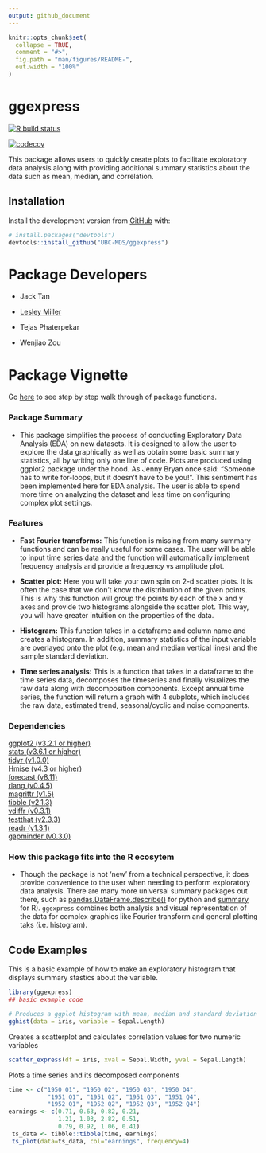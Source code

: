 ```yaml
---
output: github_document
---
```


<!-- README.md is generated from README.Rmd. Please edit that file -->

```r
knitr::opts_chunk$set(
  collapse = TRUE,
  comment = "#>",
  fig.path = "man/figures/README-",
  out.width = "100%"
)
```

# ggexpress

<!-- badges: start -->
[![R build status](https://github.com/UBC-MDS/ggexpress/workflows/R-CMD-check/badge.svg)](https://github.com/UBC-MDS/ggexpress/actions)

[![codecov](https://codecov.io/gh/UBC-MDS/ggexpress/branch/master/graph/badge.svg)](https://codecov.io/gh/UBC-MDS/ggexpress)
<!-- badges: end -->

This package allows users to quickly create plots to facilitate exploratory data analysis along with providing additional summary statistics about the data such as mean, median, and correlation.

## Installation

Install the development version from [GitHub](https://github.com/) with:

``` r
# install.packages("devtools")
devtools::install_github("UBC-MDS/ggexpress")

```

# Package Developers
- Jack Tan

- [Lesley Miller](https://github.com/aromatic-toast)

- Tejas Phaterpekar

- Wenjiao Zou


# Package Vignette
Go [here](https://ubc-mds.github.io/ggexpress/) to see step by step walk through of package functions. 

### Package Summary
- This package simplifies the process of conducting Exploratory Data Analysis (EDA) on new datasets. It is designed to allow the user to explore the data graphically as well as obtain some basic summary statistics, all by writing only one line of code. Plots are produced using ggplot2 package under the hood. As Jenny Bryan once said: “Someone has to write for-loops, but it doesn’t have to be you!”. This sentiment has been implemented here for EDA analysis. The user is able to spend more time on analyzing the dataset and less time on configuring complex plot settings. 

### Features
- **Fast Fourier transforms:** This function is missing from many summary functions and can be really useful for some cases. The user will be able to input time series data and the function will automatically implement frequency analysis and provide a frequency vs amplitude plot.

- **Scatter plot:** Here you will take your own spin on 2-d scatter plots. It is often the case that we don’t know the distribution of the given points. This is why this function will group the points by each of the x and y axes and provide two histograms alongside the scatter plot. This way, you will have greater intuition on the properties of the data.

- **Histogram:** This function takes in a dataframe and column name and creates a histogram. In addition, summary statistics of the input variable are overlayed onto the plot (e.g. mean and median vertical lines) and the sample standard deviation.


- **Time series analysis:** This is a function that takes in a dataframe to the time series data, decomposes the timeseries and finally visualizes the raw data along with decomposition components. Except annual time series, the function will return a graph with 4 subplots, which includes the raw data, estimated trend, seasonal/cyclic and noise components.

### Dependencies

[ggplot2 (v3.2.1 or higher)](https://ggplot2.tidyverse.org)
<br>
[stats (v3.6.1 or higher)](https://www.rdocumentation.org/packages/stats/versions/3.6.2)
<br>
[tidyr (v1.0.0)](https://tidyr.tidyverse.org)
<br>
[Hmise (v4.3 or higher)](https://www.rdocumentation.org/packages/Hmisc/versions/4.3-1)
<br>
[forecast (v8.11)](https://cran.r-project.org/web/packages/forecast/index.html)
<br>
[rlang (v0.4.5)](https://cran.r-project.org/web/packages/rlang/index.html)
<br>
[magrittr (v1.5)](https://cran.r-project.org/web/packages/magrittr/index.html)
<br>
[tibble (v2.1.3)](https://cran.r-project.org/web/packages/tibble/index.html)
<br>
[vdiffr (v0.3.1)](https://cran.r-project.org/web/packages/vdiffr/index.html)
<br>
[testthat (v2.3.3)](https://cran.r-project.org/web/packages/testthat/index.html)
<br>
[readr (v1.3.1)](https://cran.r-project.org/web/packages/readr/readme/README.html)
<br>
[gapminder (v0.3.0)](https://cran.r-project.org/web/packages/gapminder/README.html)



### How this package fits into the R ecosytem
- Though the package is not ‘new’ from a technical perspective, it does provide convenience to the user when needing to perform exploratory data analysis. There are many more universal summary packages out there, such as [pandas.DataFrame.describe()](https://pandas.pydata.org/pandas-docs/stable/reference/api/pandas.DataFrame.describe.html) for python and [summary](https://www.rdocumentation.org/packages/base/versions/3.6.2/topics/summary) for R). `ggexpress` combines both analysis and visual representation of the data for complex graphics like Fourier transform and general plotting taks (i.e. histogram). 

## Code Examples

This is a basic example of how to make an exploratory histogram that displays summary stastics about the variable. 

```r
library(ggexpress)
## basic example code

# Produces a ggplot histogram with mean, median and standard deviation indicated on the plot.
gghist(data = iris, variable = Sepal.Length)

```

Creates a scatterplot and calculates correlation values for two numeric variables
```r
scatter_express(df = iris, xval = Sepal.Width, yval = Sepal.Length)
```

Plots a time series and its decomposed components
```r
time <- c("1950 Q1", "1950 Q2", "1950 Q3", "1950 Q4", 
           "1951 Q1", "1951 Q2", "1951 Q3", "1951 Q4",
           "1952 Q1", "1952 Q2", "1952 Q3", "1952 Q4")
earnings <- c(0.71, 0.63, 0.82, 0.21, 
              1.21, 1.03, 2.82, 0.51,
              0.79, 0.92, 1.06, 0.41)
 ts_data <- tibble::tibble(time, earnings)
 ts_plot(data=ts_data, col="earnings", frequency=4)
 ```
 
 
